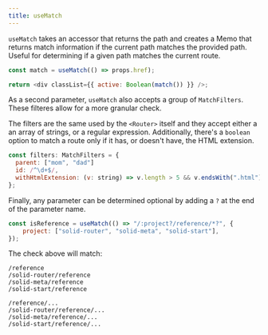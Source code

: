 ```yaml
---
title: useMatch
---
```


`useMatch` takes an accessor that returns the path and creates a Memo that returns match information if the current path matches the provided path. Useful for determining if a given path matches the current route.

```js
const match = useMatch(() => props.href);

return <div classList={{ active: Boolean(match()) }} />;
```

As a second parameter, `useMatch` also accepts a group of `MatchFilters`. These filteres allow for a more granular check.

The filters are the same used by the `<Router>` itself and they accept either a an array of strings, or a regular expression. Additionally, there's a `boolean` option to match a route only if it has, or doesn't have, the HTML extension.

```js
const filters: MatchFilters = {
  parent: ["mom", "dad"]
  id: /^\d+$/,
  withHtmlExtension: (v: string) => v.length > 5 && v.endsWith(".html")
};
```

Finally, any parameter can be determined optional by adding a `?` at the end of the parameter name.

```js
const isReference = useMatch(() => "/:project?/reference/*?", {
	project: ["solid-router", "solid-meta", "solid-start"],
});
```

The check above will match:

```text
/reference
/solid-router/reference
/solid-meta/reference
/solid-start/reference

/reference/...
/solid-router/reference/...
/solid-meta/reference/...
/solid-start/reference/...
```
